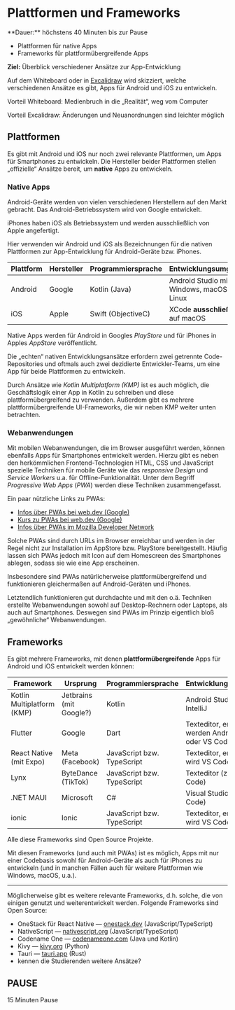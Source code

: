 
# Plattformen und Frameworks

<Callout>
  **Dauer:** höchstens 40 Minuten bis zur Pause

  - Plattformen für native Apps
  - Frameworks für plattformübergreifende Apps

  **Ziel:** Überblick verschiedener Ansätze zur App-Entwicklung
</Callout>

 Auf dem Whiteboard oder in [Excalidraw](https://excalidraw.com) 
 wird skizziert, welche verschiedenen Ansätze es gibt, Apps für Android und iOS zu entwickeln.

<Callout type="warning">
Vorteil Whiteboard: Medienbruch in die „Realität“, weg vom Computer

Vorteil Excalidraw: Änderungen und Neuanordnungen sind leichter möglich
</Callout>

## Plattformen

Es gibt mit Android und iOS nur noch zwei relevante Plattformen,
um Apps für Smartphones zu entwickeln. Die Hersteller beider
Plattformen stellen „offizielle“ Ansätze bereit, um **native**
Apps zu entwickeln.

### Native Apps

Android-Geräte werden von vielen verschiedenen Herstellern auf 
den Markt gebracht. 
Das Android-Betriebssystem wird von Google entwickelt. 

iPhones haben iOS als Betriebssystem und werden ausschließlich
von Apple angefertigt.

Hier verwenden wir Android und iOS als Bezeichnungen für 
die nativen Plattformen zur App-Entwicklung für Android-Geräte
bzw. iPhones. 

Plattform | Hersteller | Programmiersprache | Entwicklungsumgebung |
--- | --- | --- | --- |
Android | Google | Kotlin (Java) | Android Studio mit Windows, macOS oder Linux | 
iOS | Apple | Swift (ObjectiveC) | XCode **ausschließlich** (!) auf macOS | 

Native Apps werden für Android in Googles _PlayStore_ und für
iPhones in Apples _AppStore_ veröffentlicht.

<Callout type="info">
Die „echten“ nativen Entwicklungsansätze erfordern zwei getrennte Code-Repositories und oftmals auch zwei dezidierte Entwickler-Teams, um eine App für beide Plattformen zu entwickeln.

Durch Ansätze wie _Kotlin Multiplatform (KMP)_ ist es auch möglich, die Geschäftslogik einer App in Kotlin zu schreiben und diese plattformübergreifend zu verwenden. Außerdem gibt es mehrere plattformübergreifende UI-Frameworks, die wir neben KMP weiter unten betrachten.
</Callout>

### Webanwendungen

Mit mobilen Webanwendungen, die im Browser ausgeführt werden,
können ebenfalls Apps für Smartphones entwickelt werden. Hierzu
gibt es neben den herkömmlichen Frontend-Technologien HTML, CSS
und JavaScript spezielle Techniken für mobile Geräte wie 
das _responsive Design_ und _Service Workers_ u.a. für 
Offline-Funktionalität. Unter dem Begriff _Progressive Web Apps_ 
(_PWA_) werden diese Techniken zusammengefasst. 

Ein paar nützliche Links zu PWAs:

- [Infos über PWAs bei web.dev (Google)](https://web.dev/progressive-web-apps/)
- [Kurs zu PWAs bei web.dev (Google)](https://web.dev/learn/pwa/)
- [Infos über PWAs im Mozilla Developer Network](https://developer.mozilla.org/en-US/docs/Web/Progressive_web_apps)

Solche PWAs sind durch URLs im Browser erreichbar und werden
in der Regel nicht zur Installation im AppStore bzw. PlayStore 
bereitgestellt. Häufig lassen sich PWAs jedoch mit Icon auf dem 
Homescreen des Smartphones ablegen, sodass sie wie eine App 
erscheinen.

Insbesondere sind PWAs natürlicherweise plattformübergreifend und
funktionieren gleichermaßen auf Android-Geräten und iPhones.

<Callout type="info">
Letztendlich funktionieren gut durchdachte und mit den o.ä. Techniken 
erstellte Webanwendungen sowohl auf Desktop-Rechnern oder Laptops, als auch
auf Smartphones. Deswegen sind PWAs im Prinzip eigentlich bloß „gewöhnliche“ 
Webanwendungen. 
</Callout>

## Frameworks

Es gibt mehrere Frameworks, mit denen **plattformübergreifende** Apps 
für Android und iOS entwickelt werden können:

Framework | Ursprung | Programmiersprache | Entwicklungsumgebung | Webseite |
--- | --- | --- | --- | --- |
Kotlin Multiplatform (KMP) | Jetbrains (mit Google?) | Kotlin | Android Studio oder IntelliJ | [jetbrains.com/kotlin-multiplatform](https://www.jetbrains.com/kotlin-multiplatform/) |
Flutter | Google | Dart | Texteditor, empfohlen werden Android Studio oder VS Code | [flutter.dev](https://flutter.dev/) |
React Native (mit Expo) | Meta (Facebook) | JavaScript bzw. TypeScript | Texteditor, empfohlen wird VS Code | [reactnative.dev](https://reactnative.dev) |
Lynx | ByteDance (TikTok) | JavaScript bzw. TypeScript | Texteditor (z.B. VS Code) | [lynxjs.org](https://lynxjs.org) |
.NET MAUI | Microsoft | C# | Visual Studio (nicht VS Code) | [dot.net/maui](https://dot.net/maui) |
ionic | Ionic | JavaScript bzw. TypeScript | Texteditor, empfohlen wird VS Code | [ionicframework.com](https://ionicframework.com/) |

Alle diese Frameworks sind Open Source Projekte.

Mit diesen Frameworks (und auch mit PWAs) ist es möglich, Apps mit
nur einer Codebasis sowohl für Android-Geräte als auch für iPhones 
zu entwickeln (und in manchen Fällen auch für weitere Plattformen 
wie Windows, macOS, u.a.).

---

Möglicherweise gibt es weitere relevante Frameworks, d.h. solche, die von einigen genutzt und weiterentwickelt werden. Folgende Frameworks sind Open Source:

- OneStack für React Native &mdash; [onestack.dev](https://onestack.dev ) (JavaScript/TypeScript)
- NativeScript &mdash; [nativescript.org](https://nativescript.org/) (JavaScript/TypeScript)
- Codename One &mdash; [codenameone.com](https://www.codenameone.com) (Java und Kotlin)
- Kivy &mdash; [kivy.org](https://kivy.org) (Python)
- Tauri &mdash; [tauri.app](https://tauri.app) (Rust)
- kennen die Studierenden weitere Ansätze?


## PAUSE

15 Minuten Pause